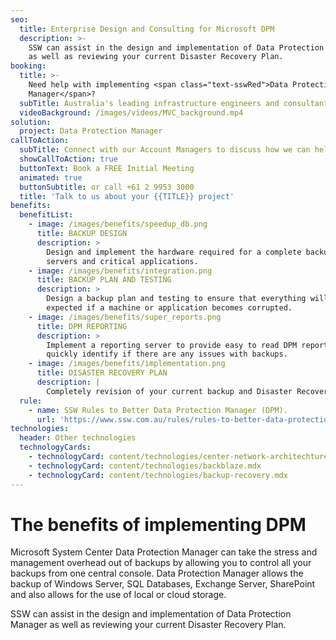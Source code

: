 ```yaml
---
seo:
  title: Enterprise Design and Consulting for Microsoft DPM
  description: >-
    SSW can assist in the design and implementation of Data Protection Manager
    as well as reviewing your current Disaster Recovery Plan.
booking:
  title: >-
    Need help with implementing <span class="text-sswRed">Data Protection
    Manager</span>?
  subTitle: Australia's leading infrastructure engineers and consultants
  videoBackground: /images/videos/MVC_background.mp4
solution:
  project: Data Protection Manager
callToAction:
  subTitle: Connect with our Account Managers to discuss how we can help.
  showCallToAction: true
  buttonText: Book a FREE Initial Meeting
  animated: true
  buttonSubtitle: or call +61 2 9953 3000
  title: 'Talk to us about your {{TITLE}} project'
benefits:
  benefitList:
    - image: /images/benefits/speedup_db.png
      title: BACKUP DESIGN
      description: >
        Design and implement the hardware required for a complete backup of your
        servers and critical applications.
    - image: /images/benefits/integration.png
      title: BACKUP PLAN AND TESTING
      description: >
        Design a backup plan and testing to ensure that everything will work as
        expected if a machine or application becomes corrupted.
    - image: /images/benefits/super_reports.png
      title: DPM REPORTING
      description: >
        Implement a reporting server to provide easy to read DPM reports to
        quickly identify if there are any issues with backups.
    - image: /images/benefits/implementation.png
      title: DISASTER RECOVERY PLAN
      description: |
        Completely revision of your current backup and Disaster Recovery Plan.
  rule:
    - name: SSW Rules to Better Data Protection Manager (DPM).
      url: 'https://www.ssw.com.au/rules/rules-to-better-data-protection-manager-dpm'
technologies:
  header: Other technologies
  technologyCards:
    - technologyCard: content/technologies/center-network-architechture.mdx
    - technologyCard: content/technologies/backblaze.mdx
    - technologyCard: content/technologies/backup-recovery.mdx
---
```


# The benefits of implementing **DPM**

Microsoft System Center Data Protection Manager can take the stress and management overhead out of backups by allowing you to control all your backups from one central console. Data Protection Manager allows the backup of Windows Server, SQL Databases, Exchange Server, SharePoint and also allows for the use of local or cloud storage.

SSW can assist in the design and implementation of Data Protection Manager as well as reviewing your current Disaster Recovery Plan.
